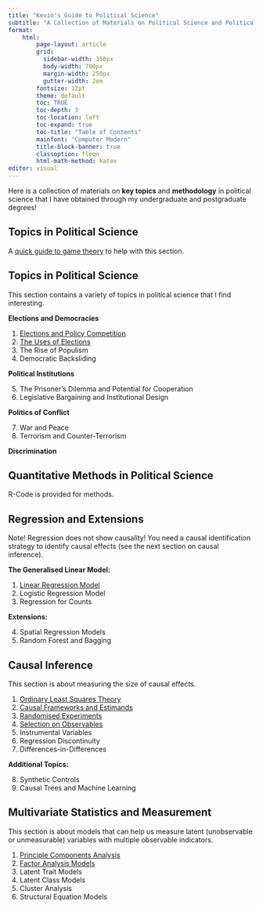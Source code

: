 ```yaml
---
title: "Kevin's Guide to Political Science"
subtitle: "A Collection of Materials on Political Science and Political Economy"
format:
    html:
        page-layout: article
        grid:
          sidebar-width: 350px
          body-width: 700px
          margin-width: 250px
          gutter-width: 2em
        fontsize: 12pt
        theme: default
        toc: TRUE
        toc-depth: 3
        toc-location: left
        toc-expand: true
        toc-title: "Table of Contents"
        mainfont: "Computer Modern"
        title-block-banner: true
        classoption: fleqn
        html-math-method: katex
editor: visual
---
```


Here is a collection of materials on **key topics** and **methodology** in political science that I have obtained through my undergraduate and postgraduate degrees!

## Topics in Political Science

A [quick guide to game theory](https://politicalscience.github.io/guides/games.html) to help with this section.

::: {.callout-tip collapse="true" appearance="simple" icon="false"}
## Topics in Political Science

This section contains a variety of topics in political science that I find interesting.

**Elections and Democracies**

1.  [Elections and Policy Competition](https://politicalscience.github.io/topics/1.html)
2.  [The Uses of Elections](https://politicalscience.github.io/topics/2.html)
3.  The Rise of Populism
4.  Democratic Backsliding

**Political Institutions**

5.  The Prisoner's Dilemma and Potential for Cooperation
6.  Legislative Bargaining and Institutional Design

**Politics of Conflict**

7.  War and Peace
8.  Terrorism and Counter-Terrorism

**Discrimination**
:::

## Quantitative Methods in Political Science

R-Code is provided for methods.

::: {.callout-tip collapse="true" appearance="simple" icon="false"}
## Regression and Extensions

Note! Regression does not show causality! You need a causal identification strategy to identify causal effects (see the next section on causal inference).

**The Generalised Linear Model:**

1.  [Linear Regression Model](https://politicalscience.github.io/regression/1.html)
2.  Logistic Regression Model
3.  Regression for Counts

**Extensions:**

4.  Spatial Regression Models
5.  Random Forest and Bagging
:::

::: {.callout-tip collapse="true" appearance="simple" icon="false"}
## Causal Inference

This section is about measuring the size of causal effects.

1.  [Ordinary Least Squares Theory](https://politicalscience.github.io/causal/1.html)
2.  [Causal Frameworks and Estimands](https://politicalscience.github.io/causal/2.html)
3.  [Randomised Experiments](https://politicalscience.github.io/causal/3.html)
4.  [Selection on Observables](https://politicalscience.github.io/causal/4.html)
5.  Instrumental Variables
6.  Regression Discontinuity
7.  Differences-in-Differences

**Additional Topics:**

8.  Synthetic Controls
9.  Causal Trees and Machine Learning
:::

::: {.callout-tip collapse="true" appearance="simple" icon="false"}
## Multivariate Statistics and Measurement

This section is about models that can help us measure latent (unobservable or unmeasurable) variables with multiple observable indicators.

1.  [Principle Components Analysis](https://politicalscience.github.io/multivariate/1.html)
2.  [Factor Analysis Models](https://politicalscience.github.io/multivariate/2.html)
3.  Latent Trait Models
4.  Latent Class Models
5.  Cluster Analysis
6.  Structural Equation Models
:::

<br />
